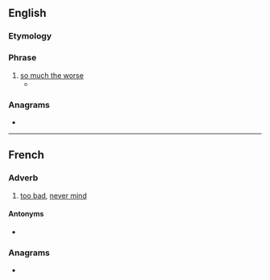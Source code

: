 ==English==

===Etymology===
{{bor|en|fr|tant pis}}

===Phrase===
{{en-phrase|head=tant pis}}

# [[so much the worse]]
#* {{quote-book|en|year=1975|author=Tennessee Williams|authorlink=Tennessee Williams|title=Memoirs|publisher=New Directions Publishing|ISBN=9780811216692|page=105|year_published=2006|pageurl=https://books.google.com/books?id=UamrDjOFI2sC&lpg=PA105&dq=%22tant%20pis%22&pg=PA105|passage=Then deep melancholia struck her, the lace was left out of whatever fine lace should be kept in for moth protection, and the moths ate it up. Oh, well. '''Tant pis'''.}}

===Anagrams===
* {{anagrams|en|a=ainpstt|tanpits}}

----

==French==

===Adverb===
{{head|fr|adverb}}

# [[too bad]], [[never mind]]
#: {{ux|fr|― Elle ne sera pas là demain. ― Bon, '''tant pis''', ce n'est pas grave, on fera sans elle.|"She will not be there tomorrow." ―"Oh, '''too bad''', it's not important, we'll go on without her."}}
#: {{ux|fr|― Madame, j'ai oublié mes devoirs! ― '''Tant pis'''!|"Miss, I forgot my homework!" ―'''"Too bad"'''}}

====Antonyms====
* {{l|fr|tant mieux}}

===Anagrams===
* {{l|fr|pistant}}